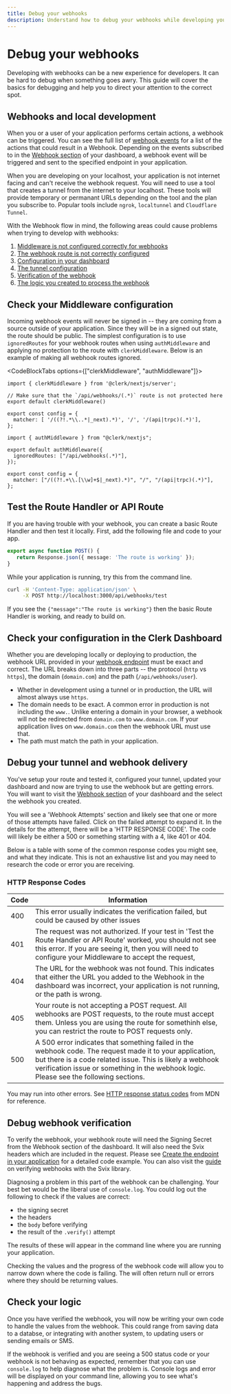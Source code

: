 ```yaml
---
title: Debug your webhooks
description: Understand how to debug your webhooks while developing your application
---
```


# Debug your webhooks

Developing with webhooks can be a new experience for developers. It can be hard to debug when something goes awry. This guide will cover the basics for debugging and help you to direct your attention to the correct spot.

## Webhooks and local development

When you or a user of your application performs certain actions, a webhook can be triggered. You can see the full list of [webhook events](/docs/integrations/webhooks/overview#supported-webhook-events) for a list of the actions that could result in a Webhook. Depending on the events subscribed to in the [Webhook section](https://dashboard.clerk.com/last-active?path=webhooks) of your dashboard, a webhook event will be triggered and sent to the specified endpoint in your application.

When you are developing on your localhost, your application is not internet facing and can't receive the webhook request. You will need to use a tool that creates a tunnel from the internet to your localhost. These tools will provide temporary or permanant URLs depending on the tool and the plan you subscribe to. Popular tools include `ngrok`, `localtunnel` and `Cloudflare Tunnel`.

With the Webhook flow in mind, the following areas could cause problems when trying to develop with webhooks:

1. [Middleware is not configured correctly for webhooks](#check-your-middleware-configuration)
2. [The webhook route is not correctly configured](#test-the-route-handler-or-api-route)
3. [Configuration in your dashboard](#check-your-configuration-in-the-clerk-dashboard)
4. [The tunnel configuration](#debug-your-tunnel-and-webhook-delivery)
5. [Verification of the webhook](#debug-webhook-verification)
6. [The logic you created to process the webhook](#check-your-logic)


##  Check your Middleware configuration

Incoming webhook events will never be signed in -- they are coming from a source outside of your application. Since they will be in a signed out state, the route should be public. The simplest configuration is to use `ignoredRoutes` for your webhook routes when using `authMiddleware` and applying no protection to the route with `clerkMiddleware`. Below is an example of making all webhook routes ignored.

<CodeBlockTabs options={["clerkMiddleware", "authMiddleware"]}>
```tsx filename="middleware.tsx"
import { clerkMiddleware } from '@clerk/nextjs/server';

// Make sure that the `/api/webhooks/(.*)` route is not protected here
export default clerkMiddleware()

export const config = {
  matcher: [ '/((?!.*\\..*|_next).*)', '/', '/(api|trpc)(.*)'],
};
```

```tsx filename="middleware.tsx" {4}
import { authMiddleware } from "@clerk/nextjs";

export default authMiddleware({
  ignoredRoutes: ["/api/webhooks(.*)"],
});

export const config = {
  matcher: ["/((?!.+\\.[\\w]+$|_next).*)", "/", "/(api|trpc)(.*)"],
};
```
</CodeBlockTabs>

## Test the Route Handler or API Route

If you are having trouble with your webhook, you can create a basic Route Handler and then test it locally.  First, add the following file and code to your app.

```ts filename="app/webhooks/test/route.ts"
export async function POST() {
   return Response.json({ message: 'The route is working' });
}
```

While your application is running, try this from the command line.

```bash
curl -H 'Content-Type: application/json' \
     -X POST http://localhost:3000/api/webhooks/test
```

If you see the `{"message":"The route is working"}` then the basic Route Handler is working, and ready to build on.


## Check your configuration in the Clerk Dashboard

Whether you are developing locally or deploying to production, the webhook URL provided in your [webhook endpoint](https://dashboard.clerk.com/last-active?path=webhooks) must be exact and correct. The URL breaks down into three parts -- the protocol (`http` vs `https`), the domain (`domain.com`) and the path (`/api/webhooks/user`).
- Whether in development using a tunnel or in production, the URL will almost always use `https`.
- The domain needs to be exact. A common error in production is not including the `www.`. Unlike entering a domain in your browser, a webhook will not be redirected from `domain.com` to `www.domain.com`. If your application lives on `www.domain.com` then the webhook URL must use that.
- The path must match the path in your application.

## Debug your tunnel and webhook delivery

You've setup your route and tested it, configured your tunnel, updated your dashboard and now are trying to use the webhook but are getting errors. You will want to visit the [Webhook section](https://dashboard.clerk.com/last-active?path=webhooks) of your dashboard and the select the webhook you created.

You will see a 'Webhook Attempts' section and likely see that one or more of those attempts have failed. Click on the failed attempt to expand it. In the details for the attempt, there will be a 'HTTP RESPONSE CODE'. The code will likely be either a 500 or something starting with a 4, like 401 or 404.

Below is a table with some of the common response codes you might see, and what they indicate. This is not an exhaustive list and you may need to research the code or error you are receiving.

### HTTP Response Codes

| Code | Information |
| ---- | ----------- |
| 400  | This error usually indicates the verification failed, but could be caused by other issues |
| 401  | The request was not authorized. If your test in 'Test the Route Handler or API Route' worked, you should not see this error. If you are seeing it, then you will need to configure your Middleware to accept the request, |
| 404  | The URL for the webhook was not found. This indicates that either the URL you added to the Webhook in the dashboard was incorrect, your application is not running, or the path is wrong.|
| 405  | Your route is not accepting a POST request. All webhooks are POST requests, to the route must accept them. Unless you are using the route for somethinh else, you can restrict the route to POST requests only. |
| 500  | A 500 error indicates that something failed in the webhook code. The request made it to your application, but there is a code related issue. This is likely a webhook verification issue or something in the webhook logic. Please see the following sections.

You may run into other errors. See [HTTP response status codes](https://developer.mozilla.org/en-US/docs/Web/HTTP/Status) from MDN for reference.


## Debug webhook verification

To verify the webhook, your webhook route will need the Signing Secret from the Webhook section of the dashboard.  It will also need the Svix headers which are included in the request. Please see [Create the endpoint in your application](/docs/integrations/webhooks/sync-data#create-the-endpoint-in-your-application) for a detailed code example. You can also visit the [guide](https://docs.svix.com/receiving/verifying-payloads/how) on verifying webhooks with the Svix library.

Diagnosing a problem in this part of the webhook can be challenging. Your best bet would be the liberal use of `console.log`. You could log out the following to check if the values are correct:
- the signing secret
- the headers
- the `body` before verifying
- the result of the `.verify()` attempt

The results of these will appear in the command line where you are running your application.

Checking the values and the progress of the webhook code will allow you to narrow down where the code is failing. The will often return null or errors where they should be returning values.

## Check your logic

Once you have verified the webhook, you will now be writing your own code to handle the values from the webhook. This could range from saving data to a databse, or integrating with another system, to updating users or sending emails or SMS.

If the webhook is verified and you are seeing a 500 status code or your webhook is not behaving as expected, remember that you can use `console.log` to help diagnose what the problem is. Console logs and error will be displayed on your command line, allowing you to see what's happening and address the bugs.
